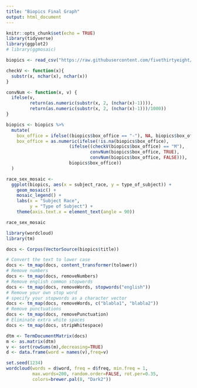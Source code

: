 ```yaml
---
title: "Biopics Final Graph"
output: html_document
---
```


```r
knitr::opts_chunk$set(echo = TRUE)
library(tidyverse)
library(ggplot2)
# library(ggmosaic)
```

```r
biopics <- read_csv("https://raw.githubusercontent.com/fivethirtyeight/data/master/biopics/biopics.csv")
```

```r

checkV <- function(x){
  substr(x, nchar(x), nchar(x))
}

convNum <- function(x, v) {
  ifelse(v, 
         return(as.numeric(substr(x, 2, (nchar(x)-1)))),
         return(as.numeric(substr(x, 2, (nchar(x)-1)))/1000))
}

biopics <- biopics %>% 
  mutate(
    box_office = ifelse((biopics$box_office == "-"), NA, biopics$box_office),
    box_office = as.numeric(ifelse(!is.na(biopics$box_office),
                        (ifelse((checkV(biopics$box_office) == "M"),
                                convNum(biopics$box_office, TRUE),
                                convNum(biopics$box_office, FALSE))),
                        biopics$box_office))
  )

race_sex_mosaic <-
  ggplot(biopics, aes(x = subject_race, y = type_of_subject)) +
    geom_mosaic() + 
    mosaic_legend() +
    labs(x = "Subject Race",
         y = "Type of Subject") + 
    theme(axis.text.x = element_text(angle = 90))

race_sex_mosaic

```

```r
library(wordcloud)
library(tm)

docs <- Corpus(VectorSource(biopics$title))

# Convert the text to lower case
docs <- tm_map(docs, content_transformer(tolower))
# Remove numbers
docs <- tm_map(docs, removeNumbers)
# Remove english common stopwords
docs <- tm_map(docs, removeWords, stopwords("english"))
# Remove your own stop word
# specify your stopwords as a character vector
docs <- tm_map(docs, removeWords, c("blabla1", "blabla2")) 
# Remove punctuations
docs <- tm_map(docs, removePunctuation)
# Eliminate extra white spaces
docs <- tm_map(docs, stripWhitespace)

dtm <- TermDocumentMatrix(docs)
m <- as.matrix(dtm)
v <- sort(rowSums(m),decreasing=TRUE)
d <- data.frame(word = names(v),freq=v)

set.seed(1234)
wordcloud(words = d$word, freq = d$freq, min.freq = 1,
          max.words=200, random.order=FALSE, rot.per=0.35, 
          colors=brewer.pal(8, "Dark2"))
```


